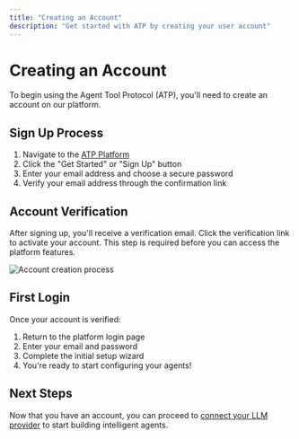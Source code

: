 ```yaml
---
title: "Creating an Account"
description: "Get started with ATP by creating your user account"
---
```


# Creating an Account

To begin using the Agent Tool Protocol (ATP), you'll need to create an account on our platform.

## Sign Up Process

1. Navigate to the [ATP Platform](https://platform.chat-atp.com)
2. Click the "Get Started" or "Sign Up" button
3. Enter your email address and choose a secure password
4. Verify your email address through the confirmation link

## Account Verification

After signing up, you'll receive a verification email. Click the verification link to activate your account. This step is required before you can access the platform features.

<img src="/images/account-creation/signup-flow.svg" alt="Account creation process" />

## First Login

Once your account is verified:

1. Return to the platform login page
2. Enter your email and password
3. Complete the initial setup wizard
4. You're ready to start configuring your agents!

## Next Steps

Now that you have an account, you can proceed to [connect your LLM provider](/account-setup/connecting-llm-provider) to start building intelligent agents.
